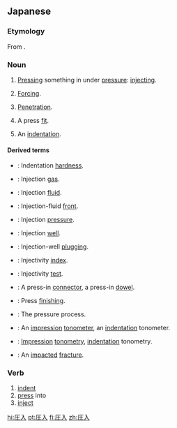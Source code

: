 ==Japanese==
{{ja-kanjitab|あつ|にゅう|yomi=on}}

===Etymology===
From {{etyl|zhx|ja|sort=あつにゅう}} {{m|zh|sc=Hani|壓入}}.

===Noun===
{{ja-noun|kyu=壓入|あつにゅう|hhira=あつにふ}}

# [[press|Pressing]] something in under [[pressure]]: [[inject]]ing.
# {{lb|ja|chemistry|sort=あつにゅう}} [[forcing|Forcing]].
# {{lb|ja|chemistry|sort=あつにゅう}} [[penetration|Penetration]].
# {{lb|ja|chemistry|machining|sort=あつにゅう}} A press [[fit]].
# {{lb|ja|medical|sort=あつにゅう}} An [[indentation]].

====Derived terms====
{{der-top}}
* {{ja-r|圧入硬度|あつにゅう こうど}}: {{qualifier|medical}} Indentation [[hardness]].
* {{ja-r|圧入ガス|あつにゅう ガス}}: Injection [[gas]].
* {{ja-r|圧入流体|あつにゅう りゅうたい}}: Injection [[fluid]].
* {{ja-r|圧入流体面|あつにゅう りゅうたい めん}}: Injection-fluid [[front]].
* {{ja-r|圧入圧力|あつにゅう あつりょく}}: Injection [[pressure]].
* {{ja-r|圧入井|あつにゅうい}}: Injection [[well]].
* {{ja-r|圧入井の目詰まり|あつにゅうい の めづまり}}: Injection-well [[plugging]].
* {{ja-r|圧入指数|あつにゅう しすう}}: Injectivity [[index]].
* {{ja-r|圧入試験|あつにゅう しけん}}: Injectivity [[test]].
* {{ja-r|圧入ジベル|あつにゅう ジベル}}: {{qualifier|machining}} A press-in [[connector]], a press-in [[dowel]].
* {{ja-r|圧入仕上法|あつにゅう しあげほう}}: Press [[finishing]].
* {{ja-r|圧入法|あつにゅうほう}}: {{qualifier|chemistry}} The pressure process.
* {{ja-r|圧入眼圧計|あつにゅう がんあつ けい}}: An [[impression]] [[tonometer]], an [[indentation]] tonometer.
* {{ja-r|圧入眼圧測定|あつにゅう がんあつ そくてい}}: [[impression|Impression]] [[tonometry]], [[indentation]] tonometry.
* {{ja-r|圧入骨折|あつにゅう こっせつ}}: An [[impacted]] [[fracture]].
{{der-bottom}}

===Verb===
{{ja-verb-suru|kyu=壓入|あつにゅう|hhira=あつにふ}}

# [[indent]]
# [[press]] into
# [[inject]]
#: {{ja-usex|ガスを'''圧入'''する|ガス を '''あつにゅう''' する|to '''inject''' gas (under pressure)}}

[[hi:圧入]]
[[pt:圧入]]
[[fi:圧入]]
[[zh:圧入]]
